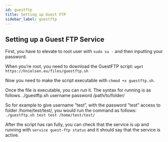 ```yaml
---
id: guestftp
title: Setting up Guest FTP 
sidebar_label: guestftp
---
```


## Setting up a Guest FTP Service

First, you have to elevate to root user with `sudo su -` and then inputting your password. 

When you’re root, you need to download the GuestFTP script: `wget https://hnielsen.eu/files/guestftp.sh` 

Now you need to make the script executable with `chmod +x guestftp.sh`.

Once the file is executable, you can run it. The syntax for running is as follows. ./guestftp.sh username password /path/to/folder/

So for example to give username ”test”, with the password ”test” access to folder /home/test/test/, you would run the command as follows:
`./guestftp.sh test test /home/test/test/`

After the script has ran fully, you can check that the service is up and running with `service guest-ftp status` and it should say that the service is active.
